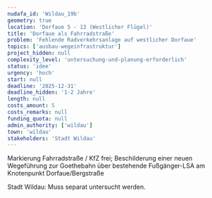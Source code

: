 ```yaml
---
nudafa_id: 'Wildau_19b'
geometry: true
location: 'Dorfaue 5 - 13 (Westlicher Flügel)'
title: 'Dorfaue als Fahrradstraße'
problem: 'Fehlende Radverkehrsanlage auf westlicher Dorfaue'
topics: ['ausbau-wegeinfrastruktur']
project_hidden: null
complexity_level: 'untersuchung-und-planung-erforderlich'
status: 'idee'
urgency: 'hoch'
start: null
deadline: '2025-12-31'
deadline_hidden: '1-2 Jahre'
length: null
costs_amount: 5
costs_remarks: null
funding_quota: null
admin_authority: ['wildau']
town: 'wildau'
stakeholders: 'Stadt Wildau'
---
```


Markierung Fahrradstraße / KfZ frei; Beschilderung einer neuen Wegeführung zur Goethebahn über bestehende Fußgänger-LSA am Knotenpunkt Dorfaue/Bergstraße

Stadt Wildau: Muss separat untersucht werden.

